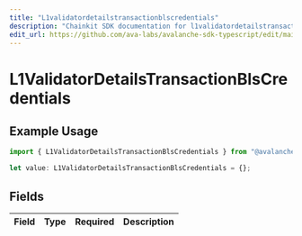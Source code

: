 ```yaml
---
title: "L1validatordetailstransactionblscredentials"
description: "Chainkit SDK documentation for l1validatordetailstransactionblscredentials"
edit_url: https://github.com/ava-labs/avalanche-sdk-typescript/edit/main/chainkit/docs/models/components/l1validatordetailstransactionblscredentials.md
---
```


# L1ValidatorDetailsTransactionBlsCredentials

## Example Usage

```typescript
import { L1ValidatorDetailsTransactionBlsCredentials } from "@avalanche-sdk/chainkit/models/components";

let value: L1ValidatorDetailsTransactionBlsCredentials = {};
```

## Fields

| Field       | Type        | Required    | Description |
| ----------- | ----------- | ----------- | ----------- |